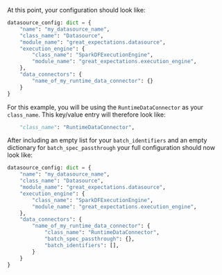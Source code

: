 
<TipRuntimeDataConnectorOverview />

<PartNameTheDataConnector data_connector_name="name_of_my_runtime_data_connector" />

At this point, your configuration should look like:

```python
datasource_config: dict = {
    "name": "my_datasource_name",
    "class_name": "Datasource",
    "module_name": "great_expectations.datasource",
    "execution_engine": {
        "class_name": "SparkDFExecutionEngine",
        "module_name": "great_expectations.execution_engine",
    },
    "data_connectors": {
        "name_of_my_runtime_data_connector": {}
    }
}
```

<PartDataConnectorKeysOverview data_connector_type="RuntimeDataConnector" data_connector_name="name_of_my_runtime_data_connector" runtime={true} batch_spec_passthrough={false} glob_directive={false} />


For this example, you will be using the `RuntimeDataConnector` as your `class_name`.  This key/value entry will therefore look like:

```python
    "class_name": "RuntimeDataConnector",
```

After including an empty list for your `batch_identifiers` and an empty dictionary for `batch_spec_passthrough` your full configuration should now look like:

```python
datasource_config: dict = {
    "name": "my_datasource_name",
    "class_name": "Datasource",
    "module_name": "great_expectations.datasource",
    "execution_engine": {
        "class_name": "SparkDFExecutionEngine",
        "module_name": "great_expectations.execution_engine",
    },
    "data_connectors": {
        "name_of_my_runtime_data_connector": {
            "class_name": "RuntimeDataConnector",
            "batch_spec_passthrough": {},
            "batch_identifiers": [],
        }
    }
}
```

<TipCustomDataConnectorModuleName />
